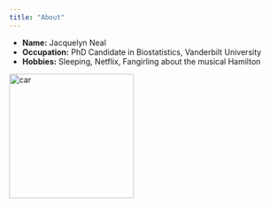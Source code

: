 ```yaml
---
title: "About"
---
```


- __Name:__ Jacquelyn Neal
- __Occupation:__ PhD Candidate in Biostatistics, Vanderbilt University
- __Hobbies:__ Sleeping, Netflix, Fangirling about the musical Hamilton

<img src="figs/belle.jpg" alt="car" style="height:225px;"/>
